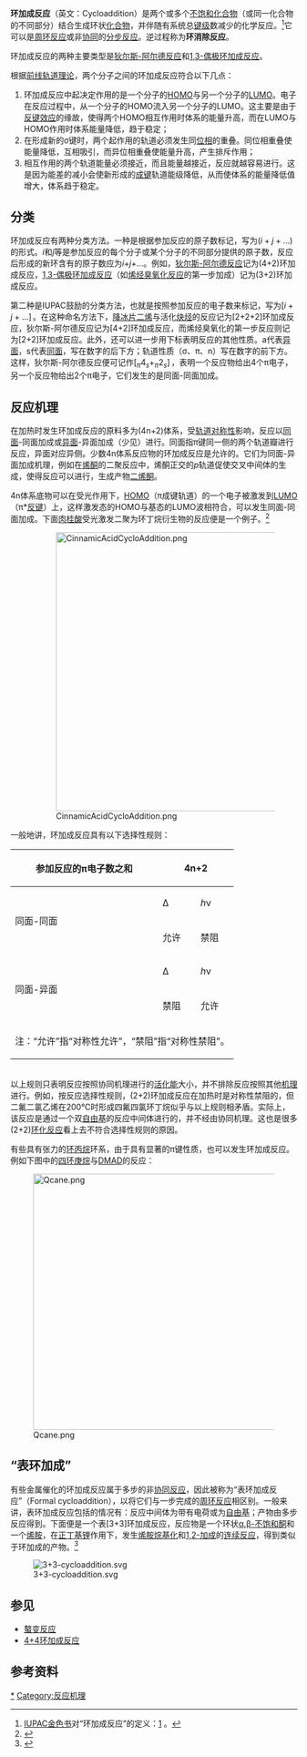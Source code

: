{{NoteTA|G1=Chemistry}}
'''环加成反应'''（英文：Cycloaddition）是两个或多个[[不饱和化合物|不饱和化合物]]（或同一化合物的不同部分）结合生成环状[[化合物|化合物]]，并伴随有系统总[[键级|键级]]数减少的化学反应。<ref>[[IUPAC|IUPAC]][[金色书|金色书]]对“环加成反应”的定义：[http://www.iupac.org/goldbook/C01496.pdf] {{Wayback|url=http://www.iupac.org/goldbook/C01496.pdf |date=20080720150112 }}。</ref>它可以是[[周环反应|周环反应]]或非[[协同反应|协同]]的[[分步反应|分步反应]]。逆过程称为'''环消除反应'''。

环加成反应的两种主要类型是[[狄尔斯-阿尔德反应|狄尔斯-阿尔德反应]]和[[1,3-偶极环加成反应|1,3-偶极环加成反应]]。

根据[[前线轨道理论|前线轨道理论]]，两个分子之间的环加成反应符合以下几点：
#环加成反应中起决定作用的是一个分子的[[HOMO|HOMO]]与另一个分子的[[LUMO|LUMO]]。电子在反应过程中，从一个分子的HOMO流入另一个分子的LUMO。这主要是由于[[反键效应|反键效应]]的缘故，使得两个HOMO相互作用时体系的能量升高，而在LUMO与HOMO作用时体系能量降低，趋于稳定；
#在形成新的σ键时，两个起作用的轨道必须发生同[[位相|位相]]的重叠。同位相重叠使能量降低，互相吸引，而异位相重叠使能量升高，产生排斥作用；
#相互作用的两个轨道能量必须接近，而且能量越接近，反应就越容易进行。这是因为能差的减小会使新形成的[[成键|成键]]轨道能级降低，从而使体系的能量降低值增大，体系趋于稳定。

==分类==
环加成反应有两种分类方法。一种是根据参加反应的原子数标记，写为<math>( i + j + ... )\,</math>的形式。''i''和''j''等是参加反应的每个分子或某个分子的不同部分提供的原子数，反应后形成的新环含有的原子数应为''i''+''j''+...。例如，[[狄尔斯-阿尔德反应|狄尔斯-阿尔德反应]]记为(4+2)环加成反应，[[1,3-偶极环加成反应|1,3-偶极环加成反应]]（如[[烯烃臭氧化反应|烯烃臭氧化反应]]的第一步加成）记为(3+2)环加成反应。

第二种是IUPAC鼓励的分类方法，也就是按照参加反应的电子数来标记，写为<math>[ i + j + ... ]\,</math>。在这种命名方法下，[[降冰片二烯|降冰片二烯]]与活化[[炔烃|炔烃]]的反应记为[2+2+2]环加成反应，狄尔斯-阿尔德反应记为[4+2]环加成反应，而烯烃臭氧化的第一步反应则记为[2+2]环加成反应。此外，还可以进一步用下标表明反应的其他性质。a代表[[异面|异面]]，s代表[[同面|同面]]，写在数字的后下方；轨道性质（σ、π、n）写在数字的前下方。这样，狄尔斯-阿尔德反应便可记作<math>[ _{\pi} 4_{s} + _{\pi} 2_s]\,</math>，表明一个反应物给出4个π电子，另一个反应物给出2个π电子，它们发生的是同面-同面加成。

==反应机理==
在加热时发生环加成反应的原料多为(4n+2)体系，受[[轨道对称性|轨道对称性]]影响，反应以[[同面|同面]]-同面加成或[[异面|异面]]-异面加成（少见）进行。同面指π键同一侧的两个轨道瓣进行反应，异面对应异侧。少数4n体系反应物的环加成反应是允许的。它们为同面-异面加成机理，例如在[[烯酮|烯酮]]的二聚反应中，烯酮正交的''p''轨道促使交叉中间体的生成，使得反应可以进行，生成产物[[二烯酮|二烯酮]]。

4n体系底物可以在受光作用下，[[HOMO|HOMO]]（π成键轨道）的一个电子被激发到[[LUMO|LUMO]]（π*[[反键|反键]]）上，这样激发态的HOMO与基态的LUMO波相符合，可以发生同面-同面加成。下面[[肉桂酸|肉桂酸]]受光激发二聚为环丁烷衍生物的反应便是一个例子。<ref>{{cite journal | author = Hein, Sara M. | title = An Exploration of a Photochemical Pericyclic Reaction Using NMR Data | url = https://archive.org/details/sim_journal-of-chemical-education_2006-06_83_6/page/940 | journal = Journal of Chemical Education | volume = 83 | pages = 940 – 942 |date=June 2006}}</ref>

:[[File:CinnamicAcidCycloAddition.png|490px]]

一般地讲，环加成反应具有以下选择性规则：

{|align="center" style="width:75%; height:200px; text-align:center" border="1" cellpadding="5" cellspacing="0"
|-
!参加反应的π电子数之和
!colspan="2"|4n+2
!colspan="2"|4n
|-
|rowspan="2"|同面-同面
|Δ || ''h''ν||Δ || ''h''ν
|-
|允许||禁阻||禁阻||允许
|-
|rowspan="2"|同面-异面
|Δ || ''h''ν||Δ || ''h''ν
|-
|禁阻||允许||允许||禁阻
|-
|colspan="5"|注：“允许”指“对称性允许”，“禁阻”指“对称性禁阻”。
|}

<br />
以上规则只表明反应按照协同机理进行的[[活化能|活化能]]大小，并不排除反应按照其他[[反应机理|机理]]进行。例如，按反应选择性规则，(2+2)环加成反应在加热时是对称性禁阻的，但二氟二氯乙烯在200°C时形成四氟四氯环丁烷似乎与以上规则相矛盾。实际上，该反应是通过一个双[[自由基|自由基]]的反应中间体进行的，并不经由协同机理。这也是很多(2+2)[[环化反应|环化反应]]看上去不符合选择性规则的原因。

有些具有张力的[[环丙烷|环丙烷]]环系，由于具有显著的π键性质，也可以发生环加成反应。例如下图中的[[四环庚烷|四环庚烷]]与[[DMAD|DMAD]]的反应：

[[File:Qcane.png|450px]]

==“表环加成”==
有些金属催化的环加成反应属于多步的非[[协同反应|协同反应]]，因此被称为“表环加成反应”（Formal cycloaddition），以将它们与一步完成的[[周环反应|周环反应]]相区别。一般来讲，表环加成反应包括的情况有：反应中间体为带有电荷或为[[自由基|自由基]]；产物由多步反应得到。下面便是一个表[3+3]环加成反应，反应物是一个环状[[α,β-不饱和酮|α,β-不饱和酮]]和一个[[烯胺|烯胺]]，在[[正丁基锂|正丁基锂]]作用下，发生[[烯胺烷基化|烯胺烷基化]]和[[亲核加成|1,2-加成]]的[[连续反应|连续反应]]，得到类似于环加成的产物。<ref>{{cite journal | last = Movassaghi | first = Mohammad | coauthors = Bin Chen | title = Stereoselective Intermolecular Formal [3+3] Cycloaddition Reaction of Cyclic Enamines and Enones | journal = [[Angew._Chem._Int._Ed.|Angew. Chem. Int. Ed.]] | volume = 46 | pages = 565 – 568 | date = 2007 | doi = 10.1002/anie.200603302 }}</ref>

[[File:3+3-cycloaddition.svg|center]]

==参见==
*[[螯变反应|螯变反应]]
*[[4+4环加成反应|4+4环加成反应]]

==参考资料==
<div class="references-small">
<references/>
</div>

{{反应机理}}
{{Authority control}}
[[Category:环加成反应|*]]
[[Category:反应机理|Category:反应机理]]